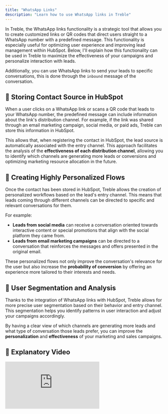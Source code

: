```yaml
---
title: "WhatsApp Links"
description: "Learn how to use WhatsApp links in Treble"
---
```


In Treble, the WhatsApp links functionality is a strategic tool that allows you to create customized links or QR codes that direct users straight to a WhatsApp number with a predefined message. This functionality is especially useful for optimizing user experience and improving lead management within HubSpot. Below, I'll explain how this functionality can be used in Treble to maximize the effectiveness of your campaigns and personalize interaction with leads.

Additionally, you can use WhatsApp links to send your leads to specific conversations, this is done through the `inbound` message of the conversation.

## 🍄 Storing Contact Source in HubSpot

When a user clicks on a WhatsApp link or scans a QR code that leads to your WhatsApp number, the predefined message can include information about the link's distribution channel. For example, if the link was shared through an email marketing campaign, social media, or paid ads, Treble can store this information in HubSpot.

This allows that, when registering the contact in HubSpot, the lead source is automatically associated with the entry channel. This approach facilitates the analysis of the **effectiveness of each distribution channel**, allowing you to identify which channels are generating more leads or conversions and optimizing marketing resource allocation in the future.

## 🚀 Creating Highly Personalized Flows

Once the contact has been stored in HubSpot, Treble allows the creation of personalized workflows based on the lead's entry channel. This means that leads coming through different channels can be directed to specific and relevant conversations for them.

For example:

- **Leads from social media** can receive a conversation oriented towards interactive content or special promotions that align with the social platform they came from.
- **Leads from email marketing campaigns** can be directed to a conversation that reinforces the messages and offers presented in the original email.

These personalized flows not only improve the conversation's relevance for the user but also increase the **probability of conversion** by offering an experience more tailored to their interests and needs.

## 📒 User Segmentation and Analysis

Thanks to the integration of WhatsApp links with HubSpot, Treble allows for more precise user segmentation based on their behavior and entry channel. This segmentation helps you identify patterns in user interaction and adjust your campaigns accordingly.

By having a clear view of which channels are generating more leads and what type of conversation those leads prefer, you can improve the **personalization** and **effectiveness** of your marketing and sales campaigns.

## 🥁 Explanatory Video

<div class="loom-video"><iframe src="https://www.loom.com/embed/1ba7acd190b34d34b224824f4a80676b?sid=c1f08612-0797-4c0d-94c3-491189c708fb" frameborder="0" webkitallowfullscreen mozallowfullscreen allowfullscreen></iframe></div> 